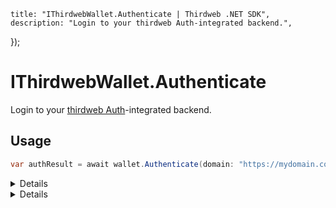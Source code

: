 
	title: "IThirdwebWallet.Authenticate | Thirdweb .NET SDK",
	description: "Login to your thirdweb Auth-integrated backend.",
});

# IThirdwebWallet.Authenticate

Login to your [thirdweb Auth](https://portal.thirdweb.com/connect/auth)-integrated backend.

## Usage

```csharp
var authResult = await wallet.Authenticate(domain: "https://mydomain.com", chainId: 1);
```

<Details summary="Parameters">

### domain

The domain of the backend to authenticate with, must be a `string`.

### chainId

The chain ID of the blockchain to authenticate with, must be a `BigInteger`.

### authPayloadPath (optional)

The path to the auth payload endpoint, defaults to `"/auth/payload"`, must be a `string`.

### authLoginPath (optional)

The path to the auth login endpoint, defaults to `"/auth/login"`, must be a `string`.

### httpClient (optional)

The `HttpClient` to use for the request, defaults to `null`.

</Details>

<Details summary="Return Value">

### string

The raw auth result response from the backend as a `string`.

</Details>
